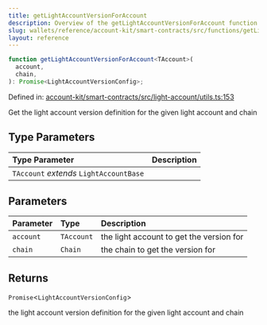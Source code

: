 ```yaml
---
title: getLightAccountVersionForAccount
description: Overview of the getLightAccountVersionForAccount function
slug: wallets/reference/account-kit/smart-contracts/src/functions/getLightAccountVersionForAccount
layout: reference
---
```


```ts
function getLightAccountVersionForAccount<TAccount>(
  account,
  chain,
): Promise<LightAccountVersionConfig>;
```

Defined in: [account-kit/smart-contracts/src/light-account/utils.ts:153](https://github.com/alchemyplatform/aa-sdk/blob/49e74eee8606f480b200b4612d00d950da8a8742/account-kit/smart-contracts/src/light-account/utils.ts#L153)

Get the light account version definition for the given light account and chain

## Type Parameters

| Type Parameter                          | Description |
| :-------------------------------------- | :---------- |
| `TAccount` _extends_ `LightAccountBase` |             |

## Parameters

| Parameter | Type       | Description                              |
| :-------- | :--------- | :--------------------------------------- |
| `account` | `TAccount` | the light account to get the version for |
| `chain`   | `Chain`    | the chain to get the version for         |

## Returns

`Promise`\<`LightAccountVersionConfig`>

the light account version definition for the given light account and chain
